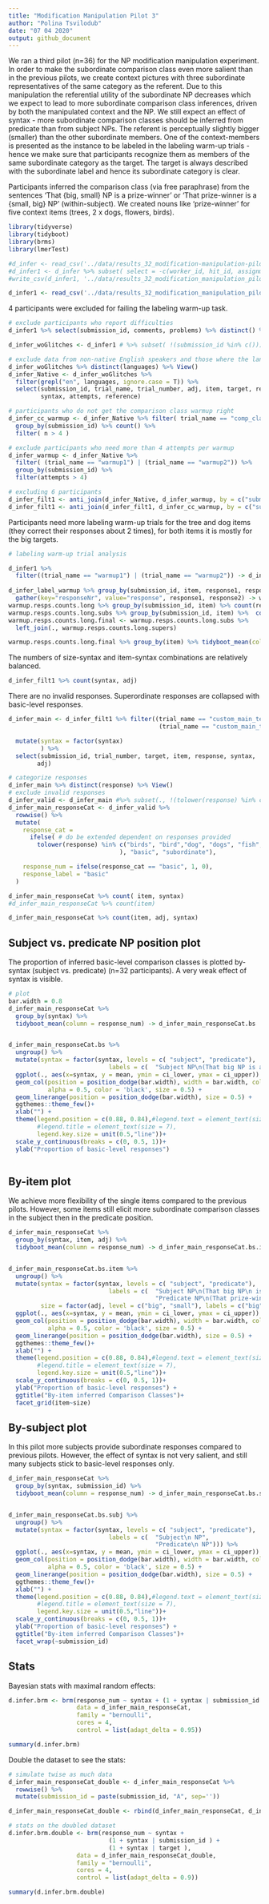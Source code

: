 ```yaml
---
title: "Modification Manipulation Pilot 3"
author: "Polina Tsvilodub"
date: "07 04 2020"
output: github_document
---
```

We ran a third pilot (n=36) for the NP modification manipulation experiment. In order to make the subordinate comparison class even more salient than in the previous pilots, we create context pictures with three subordinate representatives of the same category as the referent. Due to this manipulation the referential utility of the subordinate NP decreases which we expect to lead to more subordinate comparison class inferences, driven by both the manipulated context and the NP. We still expect an effect of syntax - more subordinate comparison classes should be inferred from predicate than from subject NPs.
The referent is perceptually slightly bigger (smaller) than the other subordinate members. One of the context-members is presented as the instance to be labeled in the labeling warm-up trials - hence we make sure that participants recognize them as members of the same subordinate category as the target. The target is always described with the subordinate label and hence its subordinate category is clear.  

Participants inferred the comparison class (via free paraphrase) from the sentences 'That {big, small} NP is a prize-winner' or 'That prize-winner is a {small, big} NP' (within-subject). We created nouns like 'prize-winner' for five context items (trees, 2 x dogs, flowers, birds).

``` r

library(tidyverse)
library(tidyboot)
library(brms)
library(lmerTest)
```

``` r
#d_infer <- read_csv('../data/results_32_modification-manipulation-pilot3.csv')
#d_infer1 <- d_infer %>% subset( select = -c(worker_id, hit_id, assignment_id, startDate))
#write_csv(d_infer1, '../data/results_32_modification_manipulation_pilot3.csv')

d_infer1 <- read_csv('../data/results_32_modification_manipulation_pilot3.csv')
```
4 participants were excluded for failing the labeling warm-up task.

``` r
# exclude participants who report difficulties
d_infer1 %>% select(submission_id, comments, problems) %>% distinct() %>% View()

d_infer_woGlitches <- d_infer1 # %>% subset( !(submission_id %in% c()))

# exclude data from non-native English speakers and those where the language information is missing
d_infer_woGlitches %>% distinct(languages) %>% View()
d_infer_Native <- d_infer_woGlitches %>%
  filter(grepl("en", languages, ignore.case = T)) %>%
  select(submission_id, trial_name, trial_number, adj, item, target, response, botresponse,
         syntax, attempts, reference)

# participants who do not get the comparison class warmup right
d_infer_cc_warmup <- d_infer_Native %>% filter( trial_name == "comp_class_warmup") %>%
  group_by(submission_id) %>% count() %>%
  filter( n > 4 )

# exclude participants who need more than 4 attempts per warmup
d_infer_warmup <- d_infer_Native %>%
  filter( (trial_name == "warmup1") | (trial_name == "warmup2")) %>%
  group_by(submission_id) %>%
  filter(attempts > 4)

# excluding 6 participants
d_infer_filt1 <- anti_join(d_infer_Native, d_infer_warmup, by = c("submission_id"))
d_infer_filt1 <- anti_join(d_infer_filt1, d_infer_cc_warmup, by = c("submission_id"))

```

Participants need more labeling warm-up trials for the tree and dog items (they correct their responses about 2 times), for both items it is mostly for the big targets. 
``` r
# labeling warm-up trial analysis

d_infer1 %>%
  filter((trial_name == "warmup1") | (trial_name == "warmup2")) -> d_infer_label_warmup
         
d_infer_label_warmup %>% group_by(submission_id, item, response1, response2) %>% count() %>%
  gather(key="responseNr", value="response", response1, response2) -> warmup.resps.counts.long
warmup.resps.counts.long %>% group_by(submission_id, item) %>% count(response) -> warmup.resps.counts.long.subs
warmup.resps.counts.long.subs %>% group_by(submission_id, item) %>%  count(item) %>% mutate(nr_super = n) %>% select(-n) -> warmup.resps.counts.long.supers
warmup.resps.counts.long.final <- warmup.resps.counts.long.subs %>%
  left_join(., warmup.resps.counts.long.supers)

warmup.resps.counts.long.final %>% group_by(item) %>% tidyboot_mean(column=nr_super) %>% select(-ci_lower, -ci_upper, - mean)
```

The numbers of size-syntax and item-syntax combinations are relatively balanced.
``` r
d_infer_filt1 %>% count(syntax, adj)
```

There are no invalid responses.
Superordinate responses are collapsed with basic-level responses. 

``` r
d_infer_main <- d_infer_filt1 %>% filter((trial_name == "custom_main_text1")|
                                          (trial_name == "custom_main_text2")) %>%

  mutate(syntax = factor(syntax)
         ) %>%
  select(submission_id, trial_number, target, item, response, syntax,
        adj)

# categorize responses
d_infer_main %>% distinct(response) %>% View()
# exclude invalid responses
d_infer_valid <- d_infer_main #%>% subset(., !(tolower(response) %in% c( "gifts", "landmarks", "service animals"))) # 3 responses excluded
d_infer_main_responseCat <- d_infer_valid %>%
  rowwise() %>%
  mutate(  
    response_cat =
      ifelse( # do be extended dependent on responses provided
        tolower(response) %in% c("birds", "bird","dog", "dogs", "fish","flower", "flowers","trees", "tree", "animals", "plants" 
                               ), "basic", "subordinate"),

    response_num = ifelse(response_cat == "basic", 1, 0),
    response_label = "basic"
  )
```

``` r
d_infer_main_responseCat %>% count( item, syntax)
#d_infer_main_responseCat %>% count(item)
```

``` r
d_infer_main_responseCat %>% count(item, adj, syntax)
```


## Subject vs. predicate NP position plot

The proportion of inferred basic-level comparison classes is plotted by-syntax (subject vs. predicate) (n=32 participants). A very weak effect of syntax is visible.
``` r
# plot
bar.width = 0.8
d_infer_main_responseCat %>%  
  group_by(syntax) %>%
  tidyboot_mean(column = response_num) -> d_infer_main_responseCat.bs


d_infer_main_responseCat.bs %>%
  ungroup() %>%
  mutate(syntax = factor(syntax, levels = c( "subject", "predicate"),
                            labels = c(  "Subject NP\n(That big NP is a prize-winner)", "Predicate NP\n(That prize-winner is a big NP)"))) %>%
  ggplot(., aes(x=syntax, y = mean, ymin = ci_lower, ymax = ci_upper)) +
  geom_col(position = position_dodge(bar.width), width = bar.width, color= 'black',
           alpha = 0.5, color = 'black', size = 0.5) +
  geom_linerange(position = position_dodge(bar.width), size = 0.5) +
  ggthemes::theme_few()+
  xlab("") +
  theme(legend.position = c(0.88, 0.84),#legend.text = element_text(size = 7),
        #legend.title = element_text(size = 7), 
        legend.key.size = unit(0.5,"line"))+
  scale_y_continuous(breaks = c(0, 0.5, 1))+
  ylab("Proportion of basic-level responses")
 
```

## By-item plot

We achieve more flexibility of the single items compared to the previous pilots. However, some items still elicit more subordinate comparison classes in the subject then in the predicate position.  
``` r
d_infer_main_responseCat %>%  
  group_by(syntax, item, adj) %>%
  tidyboot_mean(column = response_num) -> d_infer_main_responseCat.bs.item


d_infer_main_responseCat.bs.item %>%
  ungroup() %>%
  mutate(syntax = factor(syntax, levels = c( "subject", "predicate"),
                            labels = c(  "Subject NP\n(That big NP\n is a prize-winner)", 
                                         "Predicate NP\n(That prize-winner\n is a big NP)")),
         size = factor(adj, level = c("big", "small"), labels = c("big", "small"))) %>%
  ggplot(., aes(x=syntax, y = mean, ymin = ci_lower, ymax = ci_upper)) +
  geom_col(position = position_dodge(bar.width), width = bar.width, color= 'black',
           alpha = 0.5, color = 'black', size = 0.5) +
  geom_linerange(position = position_dodge(bar.width), size = 0.5) +
  ggthemes::theme_few()+
  xlab("") +
  theme(legend.position = c(0.88, 0.84),#legend.text = element_text(size = 7),
        #legend.title = element_text(size = 7), 
        legend.key.size = unit(0.5,"line"))+
  scale_y_continuous(breaks = c(0, 0.5, 1))+
  ylab("Proportion of basic-level responses") +
  ggtitle("By-item inferred Comparison Classes")+
  facet_grid(item~size)

```

## By-subject plot
In this pilot more subjects provide subordinate responses compared to previous pilots. However, the effect of syntax is not very salient, and still many subjects stick to basic-level responses only. 
``` r
d_infer_main_responseCat %>%  
  group_by(syntax, submission_id) %>%
  tidyboot_mean(column = response_num) -> d_infer_main_responseCat.bs.subj


d_infer_main_responseCat.bs.subj %>%
  ungroup() %>%
  mutate(syntax = factor(syntax, levels = c( "subject", "predicate"),
                            labels = c(  "Subject\n NP", 
                                         "Predicate\n NP"))) %>%
  ggplot(., aes(x=syntax, y = mean, ymin = ci_lower, ymax = ci_upper)) +
  geom_col(position = position_dodge(bar.width), width = bar.width, color= 'black',
           alpha = 0.5, color = 'black', size = 0.5) +
  geom_linerange(position = position_dodge(bar.width), size = 0.5) +
  ggthemes::theme_few()+
  xlab("") +
  theme(legend.position = c(0.88, 0.84),#legend.text = element_text(size = 7),
        #legend.title = element_text(size = 7), 
        legend.key.size = unit(0.5,"line"))+
  scale_y_continuous(breaks = c(0, 0.5, 1))+
  ylab("Proportion of basic-level responses") +
  ggtitle("By-item inferred Comparison Classes")+
  facet_wrap(~submission_id)

```

## Stats

Bayesian stats with maximal random effects:  
``` r
d.infer.brm <- brm(response_num ~ syntax + (1 + syntax | submission_id ) + (1 + syntax | target ),
                   data = d_infer_main_responseCat,
                   family = "bernoulli",
                   cores = 4,
                   control = list(adapt_delta = 0.95))

summary(d.infer.brm)
```


Double the dataset to see the stats: 
``` r
# simulate twise as much data
d_infer_main_responseCat_double <- d_infer_main_responseCat %>%
  rowwise() %>%
  mutate(submission_id = paste(submission_id, "A", sep=''))

d_infer_main_responseCat_double <- rbind(d_infer_main_responseCat, d_infer_main_responseCat_double)

# stats on the doubled dataset
d.infer.brm.double <- brm(response_num ~ syntax + 
                            (1 + syntax | submission_id ) + 
                            (1 + syntax | target ),
                   data = d_infer_main_responseCat_double,
                   family = "bernoulli",
                   cores = 4,
                   control = list(adapt_delta = 0.9))

summary(d.infer.brm.double)
```

